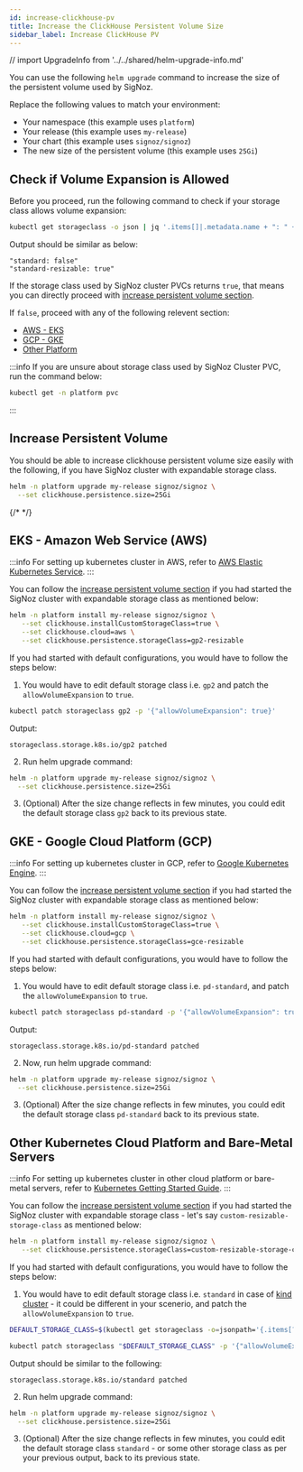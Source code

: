 ```yaml
---
id: increase-clickhouse-pv
title: Increase the ClickHouse Persistent Volume Size
sidebar_label: Increase ClickHouse PV
---
```


// import UpgradeInfo from '../../shared/helm-upgrade-info.md'

You can use the following `helm upgrade` command to increase the size
of the persistent volume used by SigNoz.

Replace the following values to match your environment:

- Your namespace (this example uses `platform`)
- Your release (this example uses `my-release`)
- Your chart (this example uses `signoz/signoz`)
- The new size of the persistent volume (this example uses `25Gi`)

## Check if Volume Expansion is Allowed

Before you proceed, run the following command to check if
your storage class allows volume expansion:

```bash
kubectl get storageclass -o json | jq '.items[]|.metadata.name + ": " + (.allowVolumeExpansion|tostring)'
```

Output should be similar as below:
```
"standard: false"
"standard-resizable: true"
```

If the storage class used by SigNoz cluster PVCs returns `true`, that means
you can directly proceed with [increase persistent volume section](#increase-persisent-volume).

If `false`, proceed with any of the following relevent section:
- [AWS - EKS](#eks---amazon-web-service-aws)
- [GCP - GKE](#gke---google-cloud-platform-gcp)
- [Other Platform](#other-kubernetes-cloud-platform-and-bare-metal-servers)

:::info
If you are unsure about storage class used by SigNoz Cluster PVC,
run the command below:

```bash
kubectl get -n platform pvc
```
:::

## Increase Persistent Volume

You should be able to increase clickhouse persistent volume size easily with
the following, if you have SigNoz cluster with expandable storage class.

```bash
helm -n platform upgrade my-release signoz/signoz \
  --set clickhouse.persistence.size=25Gi
```

{/* <UpgradeInfo/> */}

## EKS - Amazon Web Service (AWS)

:::info
For setting up kubernetes cluster in AWS, refer to
[AWS Elastic Kubernetes Service](https://aws.amazon.com/eks/).
:::

You can follow the [increase persistent volume section](#increase-persisent-volume)
if you had started the SigNoz cluster with expandable storage class as mentioned below:

```bash
helm -n platform install my-release signoz/signoz \
   --set clickhouse.installCustomStorageClass=true \
   --set clickhouse.cloud=aws \
   --set clickhouse.persistence.storageClass=gp2-resizable
```

If you had started with default configurations, you would have to follow the steps below:

1. You would have to edit default storage class i.e. `gp2`
and patch the `allowVolumeExpansion` to `true`.

```bash
kubectl patch storageclass gp2 -p '{"allowVolumeExpansion": true}'
```

Output:
```
storageclass.storage.k8s.io/gp2 patched
```

2. Run helm upgrade command:

```bash
helm -n platform upgrade my-release signoz/signoz \
  --set clickhouse.persistence.size=25Gi
```

3. (Optional) After the size change reflects in few minutes, you could edit
the default storage class `gp2` back to its previous state.

## GKE - Google Cloud Platform (GCP)

:::info
For setting up kubernetes cluster in GCP, refer to
[Google Kubernetes Engine](https://cloud.google.com/kubernetes-engine/).
:::

You can follow the [increase persistent volume section](#increase-persisent-volume)
if you had started the SigNoz cluster with expandable storage class as mentioned below:

```bash
helm -n platform install my-release signoz/signoz \
   --set clickhouse.installCustomStorageClass=true \
   --set clickhouse.cloud=gcp \
   --set clickhouse.persistence.storageClass=gce-resizable
```

If you had started with default configurations, you would have to follow the steps below:

1. You would have to edit default storage class i.e. `pd-standard`,
and patch the `allowVolumeExpansion` to `true`.

```bash
kubectl patch storageclass pd-standard -p '{"allowVolumeExpansion": true}'
```

Output:
```
storageclass.storage.k8s.io/pd-standard patched
```

2. Now, run helm upgrade command:

```bash
helm -n platform upgrade my-release signoz/signoz \
  --set clickhouse.persistence.size=25Gi
```

3. (Optional) After the size change reflects in few minutes, you could edit
the default storage class `pd-standard` back to its previous state.

## Other Kubernetes Cloud Platform and Bare-Metal Servers

:::info
For setting up kubernetes cluster in other cloud platform or bare-metal servers, refer
to [Kubernetes Getting Started Guide](https://kubernetes.io/docs/setup/).
:::

You can follow the [increase persistent volume section](#increase-persisent-volume)
if you had started the SigNoz cluster with expandable storage class - let's say
`custom-resizable-storage-class` as mentioned below:

```bash
helm -n platform install my-release signoz/signoz \
   --set clickhouse.persistence.storageClass=custom-resizable-storage-class
```

If you had started with default configurations, you would have to follow the steps below:

1. You would have to edit default storage class i.e. `standard` in case
of [kind cluster](https://kind.sigs.k8s.io) - it could be different in
your scenerio, and patch the `allowVolumeExpansion` to `true`.

```bash
DEFAULT_STORAGE_CLASS=$(kubectl get storageclass -o=jsonpath='{.items[?(@.metadata.annotations.storageclass\.kubernetes\.io/is-default-class=="true")].metadata.name}')

kubectl patch storageclass "$DEFAULT_STORAGE_CLASS" -p '{"allowVolumeExpansion": true}'
```

Output should be similar to the following:
```
storageclass.storage.k8s.io/standard patched
```

2. Run helm upgrade command:

```bash
helm -n platform upgrade my-release signoz/signoz \
  --set clickhouse.persistence.size=25Gi
```

3. (Optional) After the size change reflects in few minutes, you could edit
the default storage class `standard` - or some other storage class as per your
previous output, back to its previous state.
